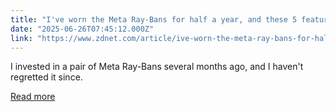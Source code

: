```yaml
---
title: "I've worn the Meta Ray-Bans for half a year, and these 5 features still amaze me"
date: "2025-06-26T07:45:12.000Z"
link: "https://www.zdnet.com/article/ive-worn-the-meta-ray-bans-for-half-a-year-and-these-5-features-still-amaze-me/"
---
```


I invested in a pair of Meta Ray-Bans several months ago, and I haven't regretted it since.

[Read more](https://www.zdnet.com/article/ive-worn-the-meta-ray-bans-for-half-a-year-and-these-5-features-still-amaze-me/)
